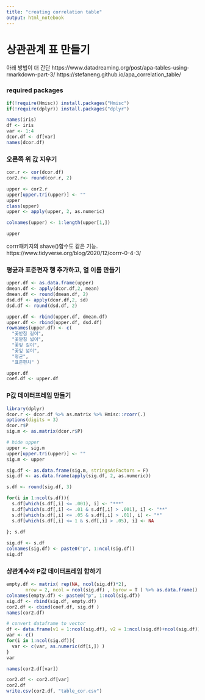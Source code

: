 ---
title: "creating correlation table"
output: html_notebook
---


# 상관관계 표 만들기
아래 방법이 더 간단 
https://www.datadreaming.org/post/apa-tables-using-rmarkdown-part-3/
https://stefaneng.github.io/apa_correlation_table/

### required packages

```{r}
if(!require(Hmisc)) install.packages("Hmisc")
if(!require(dplyr)) install.packages("dplyr")
```

```{r}
names(iris)
df <- iris
var <- 1:4
dcor.df <- df[var]
names(dcor.df)
```



### 오른쪽 위 값 지우기 
```{r}
cor.r <- cor(dcor.df)
cor2.r<- round(cor.r, 2)

upper <- cor2.r 
upper[upper.tri(upper)] <- ""
upper
class(upper)
upper <- apply(upper, 2, as.numeric)

colnames(upper) <- 1:length(upper[1,])

upper

```
corrr패키지의 shave()함수도 같은 기능. 
https://www.tidyverse.org/blog/2020/12/corrr-0-4-3/


### 평균과 표준편자 행 추가하고, 열 이름 만들기 
```{r}
upper.df <- as.data.frame(upper)
dmean.df <- apply(dcor.df,2, mean)
dmean.df <- round(dmean.df, 2)
dsd.df <- apply(dcor.df,2, sd)
dsd.df <- round(dsd.df, 2)

upper.df <- rbind(upper.df, dmean.df)
upper.df <- rbind(upper.df, dsd.df)
rownames(upper.df) <- c(
  "꽃받침 길이", 
  "꽃받침 넓이", 
  "꽃잎 길이", 
  "꽃잎 넓이",
  "평균", 
  "표준편차" )

upper.df
coef.df <- upper.df
```



### P값 데이터프레임 만들기
```{r}
library(dplyr)
dcor.r <- dcor.df %>% as.matrix %>% Hmisc::rcorr(.)
options(digits = 3)
dcor.r$P
sig.m <- as.matrix(dcor.r$P)

# hide upper
upper <- sig.m
upper[upper.tri(upper)] <- ""
sig.m <- upper

sig.df <- as.data.frame(sig.m, stringsAsFactors = F)
sig.df <- as.data.frame(apply(sig.df, 2, as.numeric))

s.df <- round(sig.df, 3)

for(i in 1:ncol(s.df)){
  s.df[which(s.df[,i] <= .001), i] <- "***"
  s.df[which(s.df[,i] <= .01 & s.df[,i] > .001), i] <- "**"
  s.df[which(s.df[,i] <= .05 & s.df[,i] > .01), i] <- "*"  
  s.df[which(s.df[,i] <= 1 & s.df[,i] > .05), i] <- NA
  
}; s.df

sig.df <- s.df
colnames(sig.df) <- paste0("p", 1:ncol(sig.df))
sig.df
```



### 상관계수와 P값 데이터프레임 합하기 
```{r}
empty.df <- matrix( rep(NA, ncol(sig.df)*2), 
       nrow = 2, ncol = ncol(sig.df) , byrow = T ) %>% as.data.frame()
colnames(empty.df) <- paste0("p", 1:ncol(sig.df))
sig.df <- rbind(sig.df, empty.df)
cor2.df <- cbind(coef.df, sig.df )
names(cor2.df)

# convert dataframe to vector
df <- data.frame(v1 = 1:ncol(sig.df), v2 = 1:ncol(sig.df)+ncol(sig.df))
var <- c()
for(i in 1:ncol(sig.df)){
  var <- c(var, as.numeric(df[i,]) )
}
var

names(cor2.df[var])

cor2.df <- cor2.df[var]
cor2.df
write.csv(cor2.df, "table_cor.csv")

```

